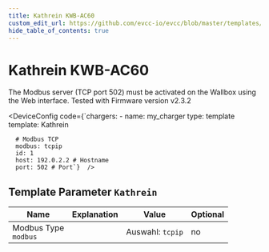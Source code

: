 ```yaml
---
title: Kathrein KWB-AC60
custom_edit_url: https://github.com/evcc-io/evcc/blob/master/templates/definition/charger/Kathrein.yaml
hide_table_of_contents: true
---
```



# Kathrein KWB-AC60

<div className="device-detail-container">
  <div className="device-detail-content">
    <DeviceFeatures features="1p3p,mA,sponsorship" />

The Modbus server (TCP port 502) must be activated on the Wallbox using the Web interface. Tested with Firmware version v2.3.2


<DeviceConfig code={`chargers:
    - name: my_charger
      type: template
      template: Kathrein
      
      # Modbus TCP
      modbus: tcpip
      id: 1
      host: 192.0.2.2 # Hostname
      port: 502 # Port`}  />
  </div>
  <div className="device-detail-icon">
    <evcc-icon
      type="charger"
      name="kathrein-kwb-ac60"
      size="400px"
      alt="Kathrein KWB-AC60"
      className="device-detail-icon-img"
    ></evcc-icon>
  </div>
</div>

## Template Parameter `Kathrein`

| Name | Explanation | Value | Optional |
|-----------|-------------|-------|----------|
| Modbus Type<br/>`modbus` |  | Auswahl: `tcpip` | no |

<SponsorshipRequired />


